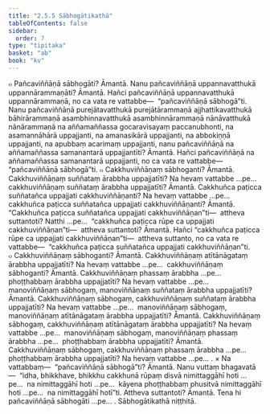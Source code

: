 ```yaml
---
title: "2.5.5 Sābhogātikathā"
tableOfContents: false
sidebar:
  order: 7
type: "tipitaka"
basket: "ab"
book: "kv"
---
```



<DynamicBreadcrumb />

<Division number="584" book="kv">

<Paragraph number="1959" book="kv">
๐ Pañcaviññāṇā sābhogāti? Āmantā. Nanu pañcaviññāṇā uppannavatthukā uppannārammaṇāti? Āmantā. Hañci pañcaviññāṇā uppannavatthukā uppannārammaṇā, no ca vata re vattabbe—  “pañcaviññāṇā sābhogā”ti. Nanu pañcaviññāṇā purejātavatthukā purejātārammaṇā ajjhattikavatthukā bāhirārammaṇā asambhinnavatthukā asambhinnārammaṇā nānāvatthukā nānārammaṇā na aññamaññassa gocaravisayaṃ paccanubhonti, na asamannāhārā uppajjanti, na amanasikārā uppajjanti, na abbokiṇṇā uppajjanti, na apubbaṃ acarimaṃ uppajjanti, nanu pañcaviññāṇā na aññamaññassa samanantarā uppajjantīti? Āmantā. Hañci pañcaviññāṇā na aññamaññassa samanantarā uppajjanti, no ca vata re vattabbe—  “pañcaviññāṇā sābhogā”ti.
</Paragraph>

</Division>
<Division number="585" book="kv">

<Paragraph number="1960" book="kv">
๐ Cakkhuviññāṇaṃ sābhoganti? Āmantā. Cakkhuviññāṇaṃ suññataṃ ārabbha uppajjatīti? Na hevaṃ vattabbe …pe…  cakkhuviññāṇaṃ suññataṃ ārabbha uppajjatīti? Āmantā. Cakkhuñca paṭicca suññatañca uppajjati cakkhuviññāṇanti? Na hevaṃ vattabbe …pe…  cakkhuñca paṭicca suññatañca uppajjati cakkhuviññāṇanti? Āmantā. “Cakkhuñca paṭicca suññatañca uppajjati cakkhuviññāṇan”ti—  attheva suttantoti? Natthi …pe…  “cakkhuñca paṭicca rūpe ca uppajjati cakkhuviññāṇan”ti—  attheva suttantoti? Āmantā. Hañci “cakkhuñca paṭicca rūpe ca uppajjati cakkhuviññāṇan”ti—  attheva suttanto, no ca vata re vattabbe—  “cakkhuñca paṭicca suññatañca uppajjati cakkhuviññāṇan”ti.
</Paragraph>

<Paragraph number="1961" book="kv">
๐ Cakkhuviññāṇaṃ sābhoganti? Āmantā. Cakkhuviññāṇaṃ atītānāgataṃ ārabbha uppajjatīti? Na hevaṃ vattabbe …pe…  cakkhuviññāṇaṃ sābhoganti? Āmantā. Cakkhuviññāṇaṃ phassaṃ ārabbha …pe…  phoṭṭhabbaṃ ārabbha uppajjatīti? Na hevaṃ vattabbe …pe…  manoviññāṇaṃ sābhogaṃ, manoviññāṇaṃ suññataṃ ārabbha uppajjatīti? Āmantā. Cakkhuviññāṇaṃ sābhogaṃ, cakkhuviññāṇaṃ suññataṃ ārabbha uppajjatīti? Na hevaṃ vattabbe …pe…  manoviññāṇaṃ sābhogaṃ, manoviññāṇaṃ atītānāgataṃ ārabbha uppajjatīti? Āmantā. Cakkhuviññāṇaṃ sābhogaṃ, cakkhuviññāṇaṃ atītānāgataṃ ārabbha uppajjatīti? Na hevaṃ vattabbe …pe…  manoviññāṇaṃ sābhogaṃ, manoviññāṇaṃ phassaṃ ārabbha …pe…  phoṭṭhabbaṃ ārabbha uppajjatīti? Āmantā. Cakkhuviññāṇaṃ sābhogaṃ, cakkhuviññāṇaṃ phassaṃ ārabbha …pe…  phoṭṭhabbaṃ ārabbha uppajjatīti? Na hevaṃ vattabbe …pe… .
</Paragraph>

</Division>
<Division number="586" book="kv">

<Paragraph number="1962" book="kv">
× Na vattabbaṃ—  “pañcaviññāṇā sābhogā”ti? Āmantā. Nanu vuttaṃ bhagavatā—  “idha, bhikkhave, bhikkhu cakkhunā rūpaṃ disvā nimittaggāhī hoti …pe…  na nimittaggāhī hoti …pe…  kāyena phoṭṭhabbaṃ phusitvā nimittaggāhī hoti …pe…  na nimittaggāhī hotī”ti. Attheva suttantoti? Āmantā. Tena hi pañcaviññāṇā sābhogāti …pe… .

</Paragraph>
</Division>

<Paragraph number="1963" type="center" book="kv">
Sābhogātikathā niṭṭhitā.
</Paragraph>